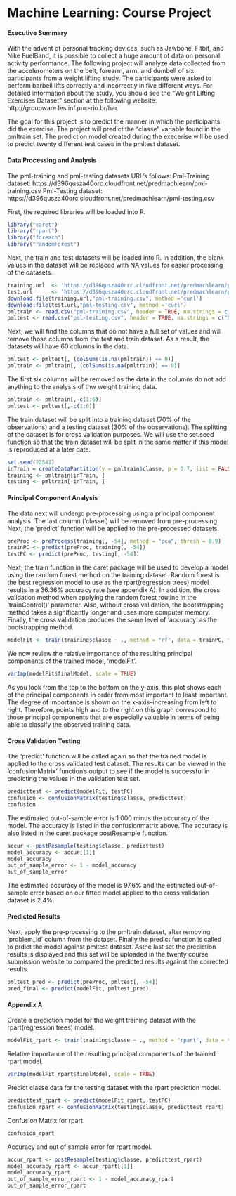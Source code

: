 # Machine Learning: Course Project

#### Executive Summary
With the advent of personal tracking devices, such as Jawbone, Fitbit, and Nike FuelBand, it is possible to collect a huge amount of data on personal activity performance. The following project will analyze data collected from the accelerometers on the belt, forearm, arm, and dumbell of six participants from a weight lifting study. The participants were asked to perform barbell lifts correctly and incorrectly in five different ways. For detailed information about the study, you should see the “Weight Lifting Exercises Dataset” section at the following website:
http://groupware.les.inf.puc-rio.br/har

The goal for this project is to predict the manner in which the participants did the exercise. The project will predict the “classe” variable found in the pmltrain set. The prediction model created during the execerise will be used to predict twenty different test cases in the pmltest dataset.

#### Data Processing and Analysis
The pml-training and pml-testing datasets URL's follows:
Pml-Training dataset:
https://d396qusza40orc.cloudfront.net/predmachlearn/pml-training.csv
Pml-Testing dataset:
https://d396qusza40orc.cloudfront.net/predmachlearn/pml-testing.csv

First, the required libraries will be loaded into R. 
```r
library("caret")
library("rpart")
library("foreach")
library("randomForest")
```

Next, the train and test datasets will be loaded into R.  In addition, the blank values in the dataset will be replaced with NA values for easier processing of the datasets.
```r
training.url  <- 'https://d396qusza40orc.cloudfront.net/predmachlearn/pml-training.csv'
test.url      <- 'https://d396qusza40orc.cloudfront.net/predmachlearn/pml-testing.csv'
download.file(training.url,"pml-training.csv", method ='curl')
download.file(test.url,"pml-testing.csv", method ='curl')
pmltrain <- read.csv("pml-training.csv", header = TRUE, na.strings = c("NA", ""))
pmltest <- read.csv("pml-testing.csv", header = TRUE, na.strings = c("NA", ""))
```

Next, we will find the columns that do not have a full set of values and will remove those columns from the test and train dataset.  As a result, the datasets will have 60 columns in the data.

```r
pmltest <- pmltest[, (colSums(is.na(pmltrain)) == 0)]
pmltrain <- pmltrain[, (colSums(is.na(pmltrain)) == 0)]
```

The first six columns will be removed as the data in the columns do not add anything to the analysis of thw weight training data.

```r
pmltrain <- pmltrain[,-c(1:6)]
pmltest <- pmltest[,-c(1:6)]
```

The train dataset will be split into a training dataset (70% of the observations) and a testing dataset (30% of the observations). The splitting of the dataset is for cross validation purposes. We will use the set.seed function so that the train dataset will be split in the same matter if this model is reproduced at a later date.

```r
set.seed(22541)
inTrain = createDataPartition(y = pmltrain$classe, p = 0.7, list = FALSE)
training <- pmltrain[inTrain, ]
testing <- pmltrain[-inTrain, ]
```

#### Principal Component Analysis
The data next will undergo pre-processing using a principal component analysis. The last column ('classe') will be removed from pre-processing. Next, the 'predict' function will be applied to the pre-processed datasets.

```r
preProc <- preProcess(training[, -54], method = "pca", thresh = 0.9)
trainPC <- predict(preProc, training[, -54])
testPC <- predict(preProc, testing[, -54])
```

Next, the train function in the caret package will be used to develop a model using the random forest method on the training dataset. Random forest is the best regression model to use as the rpart(regression trees) model results in a 36.36% accuracy rate (see appendix A).  In addition, the cross validation method when applying the random forest routine in the 'trainControl()' parameter.  Also, without cross validation, the bootstrapping method takes a significantly longer and uses more computer memory.  Finally, the cross validation produces the same level of 'accuracy' as the bootstrapping method.

```r

modelFit <- train(training$classe ~ ., method = "rf", data = trainPC, trControl = trainControl(method = "cv", number = 4))
```


We now review the relative importance of the resulting principal components of the trained model, 'modelFit'.
```r
varImp(modelFit$finalModel, scale = TRUE)

```

As you look from the top to the bottom on the y-axis, this plot shows each of the principal components in order from most important to least important. The degree of importance is shown on the x-axis–increasing from left to right. Therefore, points high and to the right on this graph correspond to those principal components that are especially valuable in terms of being able to classify the observed training data.


#### Cross Validation Testing
The 'predict' function will be called again so that the trained model is applied to the cross validated test dataset. The results can be viewed in the 'confusionMatrix' function's output to see if the model is successful in predicting the values in the validation test set.

```r
predicttest <- predict(modelFit, testPC)
confusion <- confusionMatrix(testing$classe, predicttest)
confusion
```

The estimated out-of-sample error is 1.000 minus the accuracy of the model. The accuracy is listed in the confusionmatrix  above.  The accuracy is also listed in the caret package postResample function.

```r
accur <- postResample(testing$classe, predicttest)
model_accuracy <- accur[[1]]
model_accuracy
out_of_sample_error <- 1 - model_accuracy
out_of_sample_error
```


The estimated accuracy of the model is 97.6% and the estimated out-of-sample error based on our fitted model applied to the cross validation dataset is 2.4%.

#### Predicted Results
Next, apply the pre-processing to the pmltrain dataset, after removing 'problem_id' column from the dataset. Finally,the predict function is called to prdict the model against pmltest dataset.  Asthe last set the prediction results is displayed and this set will be uploaded in the twenty course submission website to compared the predicted results against the corrected results. 
```r
pmltest_pred <- predict(preProc, pmltest[, -54])
pred_final <- predict(modelFit, pmltest_pred)
```

#### Appendix A
Create a prediction model for the weight training dataset with the rpart(regression trees) model.
```r
modelFit_rpart <- train(training$classe ~ ., method = "rpart", data = trainPC, trControl = trainControl(method = "cv", number = 4))
```

Relative importance of the resulting principal components of the trained rpart model.
```r
varImp(modelFit_rpart$finalModel, scale = TRUE)
```

Predict classe data for the testing dataset with the rpart prediction model.
```r
predicttest_rpart <- predict(modelFit_rpart, testPC)
confusion_rpart <- confusionMatrix(testing$classe, predicttest_rpart)
```

Confusion Matrix for rpart
```r
confusion_rpart
```

Accuracy and out of sample error for rpart model.
```r
accur_rpart <- postResample(testing$classe, predicttest_rpart)
model_accuracy_rpart <- accur_rpart[[1]]
model_accuracy_rpart
out_of_sample_error_rpart <- 1 - model_accuracy_rpart
out_of_sample_error_rpart
```

